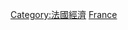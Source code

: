 {{Commonscat|Science and technology in France}}

[[Category:法國經濟|Category:法國經濟]]
[[Category:欧洲各国科技|France]]